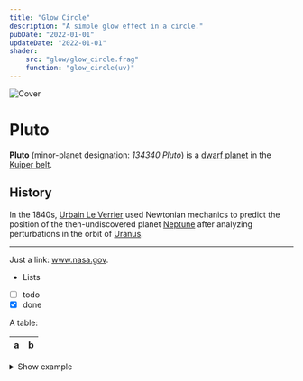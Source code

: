 ```yaml
---
title: "Glow Circle"
description: "A simple glow effect in a circle."
pubDate: "2022-01-01"
updateDate: "2022-01-01"
shader:
    src: "glow/glow_circle.frag"
    function: "glow_circle(uv)"
---
```


![Cover](/assets/craft/aesthetic/1.png)

# Pluto

**Pluto** (minor-planet designation: *134340 Pluto*)
is a
[dwarf planet](https://en.wikipedia.org/wiki/Dwarf_planet)
in the
[Kuiper belt](https://en.wikipedia.org/wiki/Kuiper_belt).

## History

In the 1840s,
[Urbain Le Verrier](https://wikipedia.org/wiki/Urbain_Le_Verrier)
used Newtonian mechanics to predict the position of the
then-undiscovered planet
[Neptune](https://wikipedia.org/wiki/Neptune)
after analyzing perturbations in the orbit of
[Uranus](https://wikipedia.org/wiki/Uranus).

***

Just a link: www.nasa.gov.

* Lists
* [ ] todo
* [x] done

A table:

| a | b |
| - | - |

<details>
<summary>Show example</summary>

```js
console.log('Hi pluto!')
```

</details>